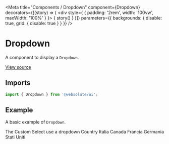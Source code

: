 
<Meta
  title="Components / Dropdown"
  component={Dropdown}
  decorators={[(story) => (
    <div style={ { padding: '2rem', width: '100vw', maxWidth: '100%' } }>
      { story() }
    </div>
  )]}
  parameters={{ backgrounds: { disable: true, grid: { disable: true } } }}
/>

# Dropdown

A component to display a `Dropdown`.

[View source](https://github.com/actarian/turbo-mono/tree/main/packages/ui/src/components/dropdown)

## Imports

```js
import { Dropdown } from '@websolute/ui';
```

## Example

A basic example of `Dropdown`.

<Canvas>
  <Story name="default">
    <Field>
      <Label>The Custom Select use a dropdown</Label>
      <CustomSelect name='country' id='country' defaultValue='Italia' placeholder="select a value..">
        <CustomSelect.Label>Country</CustomSelect.Label>
        <CustomSelect.Option value="it">Italia</CustomSelect.Option>
        <CustomSelect.Option value="ca">Canada</CustomSelect.Option>
        <CustomSelect.Option value="fr">Francia</CustomSelect.Option>
        <CustomSelect.Option value="de">Germania</CustomSelect.Option>
        <CustomSelect.Option value="us">Stati Uniti</CustomSelect.Option>
      </CustomSelect>
    </Field>
  </Story>
</Canvas>
